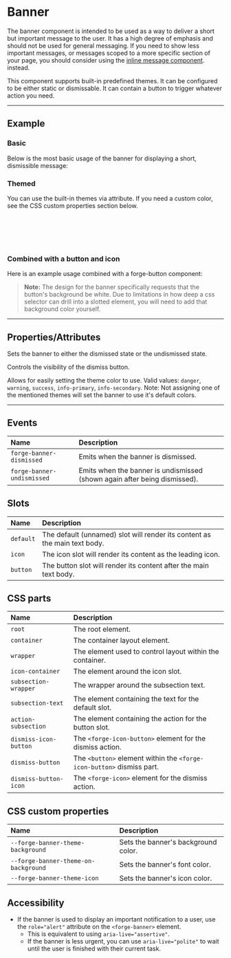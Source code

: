 
<PageSection>

# Banner

The banner component is intended to be used as a way to deliver a short but important message to the user. It has a high degree of emphasis and should not be used for general messaging.
If you need to show less important messages, or messages scoped to a more specific section of your page, you should consider using the [inline message component](?path=/story/components-inline-message--default). instead.

This component supports built-in predefined themes. It can be configured to be either static or dismissable. It can contain a button to trigger whatever action you need.

</PageSection>

---

<PageSection>

## Example

### Basic

Below is the most basic usage of the banner for displaying a short, dismissible message:

<LiveDemo layout="column" fullWidth codeHtml={BannerDefaultCodeHtml()}>
  <BannerDemo />
</LiveDemo>

### Themed

You can use the built-in themes via attribute. If you need a custom color, see the CSS custom properties section below.

<LiveDemo layout="column" fullWidth codeHtml={BannerThemedCodeHtml()}>
  <BannerDemo theme="danger" />
  <br/>
  <BannerDemo theme="warning" />
  <br/>
  <BannerDemo theme="success" />
  <br/>
  <BannerDemo theme="info-primary" />
  <br/>
  <BannerDemo theme="info-secondary" />
</LiveDemo>

### Combined with a button and icon

Here is an example usage combined with a forge-button component:

<LiveDemo layout="column" fullWidth codeHtml={BannerCombinedFullCodeHtml()}>
  <BannerDemo hasIcon={true} hasButton={true} />
</LiveDemo>

> **Note:** The design for the banner specifically requests that the button's background be white. Due to limitations in how deep a css selector can drill into a slotted element, you will need to add that background color yourself.

</PageSection>

---

<PageSection>

## Properties/Attributes

<PropertyDef name="dismissed" type="boolean" defaultValue="false">

Sets the banner to either the dismissed state or the undismissed state.

</PropertyDef>

<PropertyDef name="persistent" type="boolean" defaultValue="false">

Controls the visibility of the dismiss button.

</PropertyDef>

<PropertyDef name="theme" type="string" prop={false} defaultValue="&quot;&quot; (none)">

Allows for easily setting the theme color to use. Valid values: `danger`, `warning`, `success`, `info-primary`, `info-secondary`.
Note: Not assigning one of the mentioned themes will set the banner to use it's default colors.

</PropertyDef>

</PageSection>

---

<PageSection>

## Events

| Name                               | Description
| :----------------------------------| :---------------------
| `forge-banner-dismissed`             | Emits when the banner is dismissed.
| `forge-banner-undismissed`           | Emits when the banner is undismissed (shown again after being dismissed).

</PageSection>

<PageSection>

## Slots

| Name                           | Description
| :------------------------------| :----------------
| `default`                      | The default (unnamed) slot will render its content as the main text body.
| `icon`                         | The icon slot will render its content as the leading icon.
| `button`                       | The button slot will render its content after the main text body.

</PageSection>

<PageSection>

## CSS parts

| Name                  | Description
| :---------------------| :----------------
| `root`                | The root element.
| `container`           | The container layout element.
| `wrapper`             | The element used to control layout within the container.
| `icon-container`      | The element around the icon slot.
| `subsection-wrapper`  | The wrapper around the subsection text.
| `subsection-text`     | The element containing the text for the default slot.
| `action-subsection`   | The element containing the action for the button slot.
| `dismiss-icon-button` | The `<forge-icon-button>` element for the dismiss action.
| `dismiss-button`      | The `<button>` element within the `<forge-icon-button>` dismiss part.
| `dismiss-button-icon` | The `<forge-icon>` element for the dismiss action.

</PageSection>

<PageSection>

## CSS custom properties

| Name                                         | Description
| :--------------------------------------------| :----------------
| `--forge-banner-theme-background`              | Sets the banner's background color.
| `--forge-banner-theme-on-background`           | Sets the banner's font color.
| `--forge-banner-theme-icon`                    | Sets the banner's icon color.

</PageSection>

<PageSection>

## Accessibility

- If the banner is used to display an important notification to a user, use the `role="alert"` attribute on the `<forge-banner>` element.
  - This is equivalent to using `aria-live="assertive"`.
  - If the banner is less urgent, you can use `aria-live="polite"` to wait until the user is finished with their current task.

</PageSection>